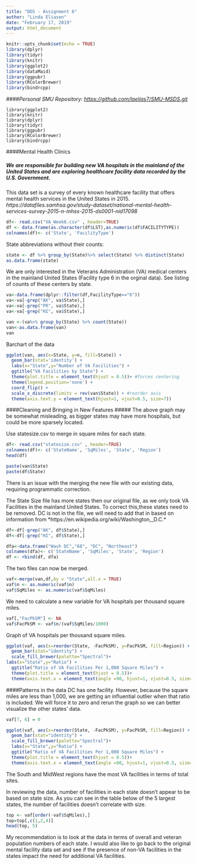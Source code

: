 ---
title: "DDS - Assignment 6"
author: "Linda Eliasen"
date: "February 17, 2019"
output: html_document
---

```{r setup, include=FALSE}
knitr::opts_chunk$set(echo = TRUE)
library(dplyr)
library(tidyr)
library(knitr)
library(ggplot2)
library(dataMaid)
library(ggpubr)
library(RColorBrewer)
library(bindrcpp)
```

####*Personal SMU Repository: <https://github.com/laelias7/SMU-MSDS.git>*

```
library(ggplot2)
library(knitr)
library(dplyr)
library(tidyr)
library(ggpubr)
library(RColorBrewer)
library(bindrcpp)
```
####Mental Health Clinics 

##### We are responsible for building new VA hospitals in the mainland of the United States and are exploring healthcare facility data recorded by the U.S. Government. 

This data set is a survey of every known healthcare facility that offers mental health services in the United States in 2015. *https://datafiles.samhsa.gov/study-dataset/national-mental-health-services-survey-2015-n-mhss-2015-ds0001-nid17098 *




```{r}
df<- read.csv("VA_Week6.csv" , header=TRUE)
df <- data.frame(as.character(df$LST),as.numeric(df$FACILITYTYPE))
colnames(df)<- c('State', 'FacilityType')
```

State abbreviations without their counts:
```{r}
state <- df %>% group_by(State)%>% select(State) %>% distinct(State)
as.data.frame(state)
```

We are only interested in the Veterans Administration (VA) medical centers in the mainland United States (Facility type 6 in the orginal data).  See listing of counts of these centers by state.
```{r}
va<-data.frame(dplyr::filter(df,FacilityType=="6"))
va<-va[-grep("AK", va$State),]
va<-va[-grep("PR", va$State),]
va<-va[-grep("HI", va$State),]

van <-(va%>% group_by(State) %>% count(State))
van<-as.data.frame(van)
van 
```

Barchart of the data
```{r}
ggplot(van, aes(x=State, y=n, fill=State)) +
  geom_bar(stat='identity') +
  labs(x="State",y="Number of VA Facilities") +
  ggtitle("VA Facilities by State") + 
  theme(plot.title = element_text(hjust = 0.5))+ #forces centering
  theme(legend.position='none') +
  coord_flip() +
  scale_x_discrete(limits = rev(van$State)) + #reorder axis
  theme(axis.text.y = element_text(hjust=1, vjust=0.5, size=7))
```

####Cleaning and Bringing in New Features 
##### The above graph may be somewhat misleading, as bigger states may have more hospitals, but could be more sparsely located. 

Use statesize.csv to merge in square miles for each state.
```{r}
df<- read.csv("statesize.csv" , header=TRUE)
colnames(df)<- c('StateName', 'SqMiles', 'State', 'Region')
head(df)

paste(van$State)
paste(df$State)
```

There is an issue with the merging the new file with our existing data, requiring programmatic correction.  

The State Size file has more states then our original file, as we only took VA Facilities in the mainland United States. To correct this,these states need to be removed.  DC is not in the file, we will need to add that in based on information from *https://en.wikipedia.org/wiki/Washington,_D.C.*
```{r}
df<-df[-grep("AK", df$State),]
df<-df[-grep("HI", df$State),]

dfa<-data.frame("Wash DC","68", "DC", "Northeast")
colnames(dfa)<- c('StateName', 'SqMiles', 'State', 'Region')
df <- rbind(df, dfa)
```

The two files can now be merged.
```{r}
vaf<-merge(van,df,by = "State",all.x = TRUE)
vaf$n <- as.numeric(vaf$n)
vaf$SqMiles <- as.numeric(vaf$SqMiles)
```

We need to calculate a new variable for VA hospitals per thousand square miles. 
```{r}
vaf[,"FacPkSM"] <- NA
vaf$FacPkSM <- vaf$n/(vaf$SqMiles/1000)
```

Graph of VA hospitals per thousand square miles.
```{r}
ggplot(vaf, aes(x=reorder(State, -FacPkSM), y=FacPkSM, fill=Region)) + 
  geom_bar(stat="identity") +
  scale_fill_brewer(palette="Spectral")+
labs(x="State",y="Ratio") +
  ggtitle("Ratio of VA Facilities Per 1,000 Square Miles") +
  theme(plot.title = element_text(hjust = 0.5))+ 
  theme(axis.text.x = element_text(angle =90, hjust=1, vjust=0.5, size=8))
```

####Patterns in the data
DC has one facility.  However, because the square miles are less than 1,000, we are getting an influential outlier when that ratio is included. We will force it to zero and rerun the graph so we can better visualize the other states' data.
```{r}
vaf[7, 6] = 0

ggplot(vaf, aes(x=reorder(State, -FacPkSM), y=FacPkSM, fill=Region)) + 
  geom_bar(stat="identity") +
  scale_fill_brewer(palette="Spectral")+
  labs(x="State",y="Ratio") +
  ggtitle("Ratio of VA Facilities Per 1,000 Square Miles") +
  theme(plot.title = element_text(hjust = 0.5))+ 
  theme(axis.text.x = element_text(angle =90, hjust=1, vjust=0.5, size=6))
```

The South and MidWest regions have the most VA facilities in terms of total sites.

In reviewing the data, number of facilities in each state doesn't appear to be based on state size. As you can see in the table below of the 5 largest states, the number of facilities doesn't correlate with size.
```{r}
top <- vaf[order(-vaf$SqMiles),]
top=top[,c(1,2,4)]
head(top, 5)
```

My recommendation is to look at the data in terms of overall and veteran population numbers of each state.  I would also like to go back to the original mental facility data set and see if the presence of non-VA facilities in the states impact the need for additional VA facilities. 


